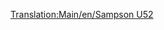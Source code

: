 [[Translation:Main/en/Sampson U52]]
{{Template:Авиация/Ru
|Название=Sampson U52
|Изображение=[[File:en/JunkersJU52.png|Sampson U52]]
|Цена=28,710 (57.420)
|Скорость=473 км/ч (296 миль/ч)
|Обслуж=2,390 (4.780)
|Разработан=1928
|Срок=20
|Вместимость=25 пассажиров & 4 почтовых мешков
|
|Описание=Sampson U52 первый доступный  самолёт.
|Прототип=[http://www.wikipedia.org/wiki/Junkers Ju 52 Junkers  Ju 52]
}}